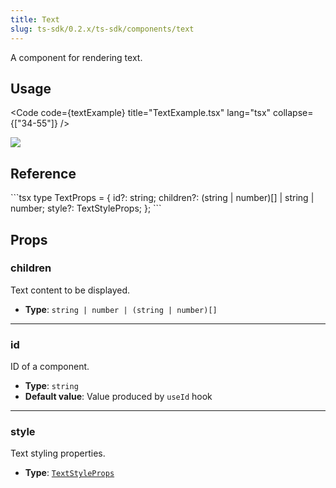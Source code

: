 ```yaml
---
title: Text
slug: ts-sdk/0.2.x/ts-sdk/components/text
---
```



A component for rendering text.

## Usage

<Code code={textExample} title="TextExample.tsx" lang="tsx" collapse={["34-55"]} />

<CollapsibleDetails summaryTitle="Example output">
  <img src={ExampleImage.src} />
</CollapsibleDetails>

## Reference

<CollapsibleDetails summaryTitle="Type definitions" open>
  ```tsx
  type TextProps = {
    id?: string;
    children?: (string | number)[] | string | number;
    style?: TextStyleProps;
  };
  ```
</CollapsibleDetails>

## Props

### children

Text content to be displayed.

* **Type**: `string | number | (string | number)[]`

***

### id

ID of a component.

* **Type**: `string`
* **Default value**: Value produced by `useId` hook

***

### style

Text styling properties.

* **Type**: [`TextStyleProps`](/ts-sdk/0.2.x/props/text-style-props)
